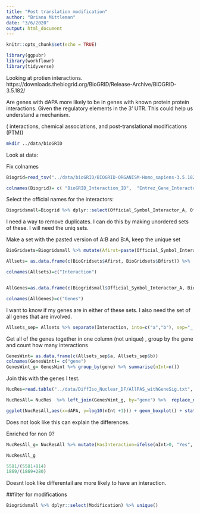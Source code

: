 ```yaml
---
title: "Post translation modification"
author: "Briana Mittleman"
date: "3/6/2020"
output: html_document
---
```


```r
knitr::opts_chunk$set(echo = TRUE)
```

```r
library(ggpubr)
library(workflowr)
library(tidyverse)
```

Looking at protien interactions. https://downloads.thebiogrid.org/BioGRID/Release-Archive/BIOGRID-3.5.182/

Are genes with dAPA more likely to be in genes with known protein protein interactions. Given the regulatory elements in the 3' UTR. This could help us understand a mechanism. 

( interactions, chemical associations, and post-translational modifications (PTM))

```bash
mkdir ../data/bioGRID
```



Look at data:  

Fix colnames  
```r
Biogrid=read_tsv("../data/bioGRID/BIOGRID-ORGANISM-Homo_sapiens-3.5.182.tab2.txt")

colnames(Biogrid)= c( "BioGRID_Interaction_ID",  "Entrez_Gene_Interactor_A", "Entrez_Gene_Interactor_B", "BioGRID_ID_Interactor_A",  "BioGRID_ID_Interactor_B"   ,   "Systematic_Name_Interactor_A","Systematic_Name_Interactor_B", "Official_Symbol_Interactor_A", "Official_Symbol_Interactor_B","Synonyms_Interactor_A", "Synonyms_Interactor_B" , "Experimental_System", "Experimental_System_Type" ,"Author" , "Pubmed_ID" ,"Organism_Interactor_A", "Organism_Interactor_B", "Throughput","Score", "Modification" , "Phenotypes","Qualifications", "Tags" , "Source Database" )


```

Select the official names for the interactors:  

```r
Biogridsmall=Biogrid %>% dplyr::select(Official_Symbol_Interactor_A, Official_Symbol_Interactor_B,Score, Modification, Phenotypes, Tags) 
```

I need a way to remove duplicates. I can do this by making unordered sets of these. I will need the uniq sets.

Make a set with the pasted version of A:B and B:A, keep the unique set  

```r
BioGridsets=Biogridsmall %>% mutate(Afirst=paste(Official_Symbol_Interactor_A, Official_Symbol_Interactor_B, sep="_:_"), Bfirst=paste(Official_Symbol_Interactor_B, Official_Symbol_Interactor_A, sep="_:_")) 

Allsets= as.data.frame(c(BioGridsets$Afirst, BioGridsets$Bfirst)) %>%  unique()

colnames(Allsets)=c("Interaction")


AllGenes=as.data.frame(c(Biogridsmall$Official_Symbol_Interactor_A, Biogridsmall$Official_Symbol_Interactor_B)) %>% unique()

colnames(AllGenes)=c("Genes")
```
I want to know if my genes are in either of these sets. I also need the set of all genes that are involved. 



```r
Allsets_sep= Allsets %>% separate(Interaction, into=c("a","b"), sep="_:_")
```

Get all of the genes together in one column (not unique) , group by the gene and count how many interactions


```r
GenesWint= as.data.frame(c(Allsets_sep$a, Allsets_sep$b))
colnames(GenesWint)= c("gene")
GenesWint_g= GenesWint %>% group_by(gene) %>% summarise(nInt=n())

```


Join this with the genes I test. 

```r
NucRes=read.table("../data/DiffIso_Nuclear_DF/AllPAS_withGeneSig.txt", header = T, stringsAsFactors = F) %>% group_by(gene, SigPAU2) %>% summarise(N=n()) %>% spread(SigPAU2,N) %>% replace_na(list(Yes=0)) %>% mutate(dAPA=ifelse(Yes>=1, "Yes", "No")) %>% dplyr::select(-Yes, -No)

NucResAll= NucRes  %>% left_join(GenesWint_g, by="gene") %>%  replace_na(list(nInt=0)) 
```


```r
ggplot(NucResAll,aes(x=dAPA, y=log10(nInt +1))) + geom_boxplot() + stat_compare_means()
```

Does not look like this can explain the differences.  

Enriched for non 0?



```r
NucResAll_g= NucResAll %>% mutate(HasInteraction=ifelse(nInt>0, "Yes", "No")) %>% group_by(dAPA, HasInteraction) %>% summarise(nWithSet=n())

NucResAll_g
```


```r
5581/(5581+814)
1869/(1869+280)
```

Doesnt look like differentail are more likely to have an interaction.  


##filter for modifications  

```r
Biogridsmall %>% dplyr::select(Modification) %>% unique()
```

